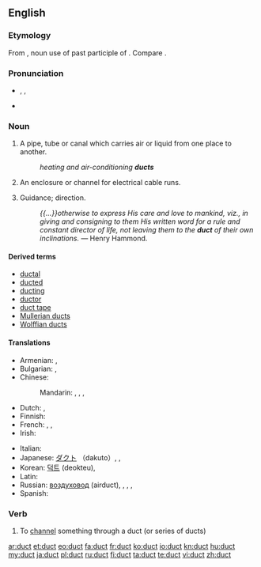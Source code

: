 ==English==
===Etymology===
From {{etyl|la}} {{term|ductus}}, noun use of past participle of {{term|ducere|dūcere|to lead, draw}}. Compare {{term|douit}}.

===Pronunciation===
*{{a|UK|US}} {{enPR|dŭkt}}, {{IPA|/dʌkt/}}, {{X-SAMPA|/dVkt/}}
* {{audio|en-us-duct.ogg|Audio (US)}}
*: {{rhymes|ʌkt}}

===Noun===
{{en-noun}}

# A pipe, tube or canal which carries air or liquid from one place to another.
#: ''heating and air-conditioning '''ducts'''''
# An enclosure or channel for electrical cable runs.
# {{obsolete}} Guidance; direction.
#: ''{{...}}otherwise to express His care and love to mankind, viz., in giving and consigning to them His written word for a rule and constant director of life, not leaving them to the '''duct''' of their own inclinations.'' &mdash; Henry Hammond.

====Derived terms====
* [[ductal]]
* [[ducted]]
* [[ducting]]
* [[ductor]]
* [[duct tape]]
* [[Mullerian duct]]s
* [[Wolffian duct]]s

====Translations====
{{trans-top|a pipe, tube or canal which carries air or liquid from one place to another}}
* Armenian: {{t-|hy|ծորան|tr=çoran}},  {{t-|hy|խողովակ|tr=xoġovak}}
* Bulgarian: {{t+|bg|канал|m}}, {{t|bg|тръба|f}}
* Chinese:
*: Mandarin: {{t|zh|管|tr=guǎn|sc=Hani}}, {{t|zh|管子|tr=guǎnzi|sc=Hani}}, {{t|zh|導管|sc=Hani}}, {{t|zh|导管|tr=dǎoguǎn|sc=Hani}}
* Dutch: {{t+|nl|buis|f}}, {{t+|nl|leiding|f}}
* Finnish: {{t+|fi|putki}}
* French: {{t+|fr|tuyau|m}}, {{t|fr|conduit|m}}, {{t|fr|canalisation|f}}
* Irish: {{t|ga|ducht|m}}
{{trans-mid}}
* Italian: {{t+|it|condotto|m}}
* Japanese: [[ダクト]] （dakuto）, {{t|ja|ダクト|tr=dakuto|sc=Jpan}}, {{t|ja|導管|tr=どうかん, dōkan|sc=Jpan}}
* Korean: [[덕트]] (deokteu), {{t|ko|덕트|tr=deokteu|sc=Kore}}
* Latin: {{t+|la|canalis|m|alt=canālis}}
* Russian: [[воздуховод]] {{m}} (airduct), {{t|ru|канал|m|tr=kanál|sc=Cyrl}}, {{t|ru|труба|f|tr=trubá|sc=Cyrl}}, {{t|ru|проток|m|tr=protók|sc=Cyrl}}, {{qualifier|air duct}} {{t|ru|воздуховод|m|tr=vozduxovód|sc=Cyrl}}
* Spanish: {{t-|es|conducto|m}}
{{trans-bottom}}

===Verb===
{{en-verb}}

# To [[channel]] something through a duct (or series of ducts)

[[ar:duct]]
[[et:duct]]
[[eo:duct]]
[[fa:duct]]
[[fr:duct]]
[[ko:duct]]
[[io:duct]]
[[kn:duct]]
[[hu:duct]]
[[my:duct]]
[[ja:duct]]
[[pl:duct]]
[[ru:duct]]
[[fi:duct]]
[[ta:duct]]
[[te:duct]]
[[vi:duct]]
[[zh:duct]]